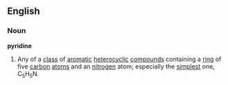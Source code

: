 ==English==
===Noun===
{{wikipedia}}
'''pyridine'''
#{{chemistry}} Any of a [[class]] of [[aromatic]] [[heterocyclic]] [[compound]]s containing a [[ring]] of five [[carbon]] [[atom]]s and an [[nitrogen]] atom; especially the [[simplest]] one, C<sub>5</sub>H<sub>5</sub>N.